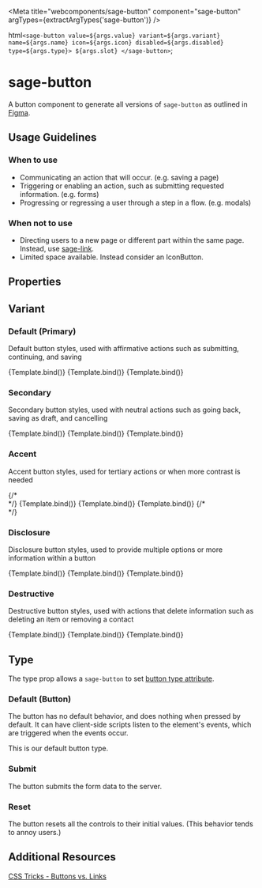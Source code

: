 

<Meta title="webcomponents/sage-button" component="sage-button" argTypes={extractArgTypes('sage-button')} />

  html` <sage-button value=${args.value} variant=${args.variant} name=${args.name} icon=${args.icon} disabled=${args.disabled} type=${args.type}> ${args.slot} </sage-button> `;

# sage-button

A button component to generate all versions of `sage-button` as outlined in [Figma](https://www.figma.com/file/sMbtLUHSt2vfKgKjyQ3052/%F0%9F%A7%A9-Sage-components?node-id=3%3A15&t=dIcvX1VtOu0FL0VE-0).

## Usage Guidelines

### When to use

- Communicating an action that will occur. (e.g. saving a page)
- Triggering or enabling an action, such as submitting requested information. (e.g. forms)
- Progressing or regressing a user through a step in a flow. (e.g. modals)

### When not to use

- Directing users to a new page or different part within the same page. Instead, use [sage-link](/docs/webcomponents-sage-link--external).
- Limited space available. Instead consider an IconButton.

## Properties

<ArgsTable of="sage-button" />

## Variant

### Default (Primary)

Default button styles, used with affirmative actions such as submitting, continuing, and saving

<Canvas>
  <Story name="Primary" args={{ icon: '', slot: 'Default', type: 'button' }}>
    {Template.bind()}
  </Story>
  <Story name="PrimaryDisabled" args={{ icon: '', disabled: true, slot: 'Disabled', type: 'button' }}>
    {Template.bind()}
  </Story>
  <Story name="PrimaryIcon" args={{ icon: 'trashIcon', disabled: false, slot: 'Icon', type: 'submit' }}>
    {Template.bind()}
  </Story>
</Canvas>

### Secondary

Secondary button styles, used with neutral actions such as going back, saving as draft, and cancelling

<Canvas>
  <Story name="Secondary" args={{ variant: 'secondary', icon: '', disabled: false, slot: 'Default', type: 'button' }}>
    {Template.bind()}
  </Story>
  <Story name="SecondaryDisabled" args={{ variant: 'secondary', icon: '', disabled: true, slot: 'Disabled', type: 'button' }}>
    {Template.bind()}
  </Story>
  <Story name="SecondaryIcon" args={{ variant: 'secondary', icon: 'trashIcon', disabled: false, slot: 'Icon', type: 'button' }}>
    {Template.bind()}
  </Story>
</Canvas>

### Accent

Accent button styles, used for tertiary actions or when more contrast is needed

<Canvas>
  {/* <div> */}
  <Story name="Accent" args={{ variant: 'accent', icon: '', disabled: false, slot: 'Default', type: 'button' }}>
    {Template.bind()}
  </Story>
  <Story name="AccentDisabled" args={{ variant: 'accent', icon: '', disabled: true, slot: 'Disabled', type: 'button' }}>
    {Template.bind()}
  </Story>
  <Story name="AccentIcon" args={{ variant: 'accent', icon: 'trashIcon', disabled: false, slot: 'Icon', type: 'button' }}>
    {Template.bind()}
  </Story>
  {/* </div> */}
</Canvas>

### Disclosure

Disclosure button styles, used to provide multiple options or more information within a button

<Canvas>
  <Story name="Disclosure" args={{ variant: 'disclosure', icon: '', disabled: false, slot: 'Default', type: 'button' }}>
    {Template.bind()}
  </Story>
  <Story name="DisclosureDisabled" args={{ variant: 'disclosure', icon: '', disabled: true, slot: 'Disabled', type: 'button' }}>
    {Template.bind()}
  </Story>
  <Story name="DisclosureIcon" args={{ variant: 'disclosure', icon: 'trashIcon', disabled: false, slot: 'Icon', type: 'button' }}>
    {Template.bind()}
  </Story>
</Canvas>

### Destructive

Destructive button styles, used with actions that delete information such as deleting an item or removing a contact

<Canvas>
  <Story name="Destructive" args={{ variant: 'destructive', icon: '', disabled: false, slot: 'Default', type: 'button' }}>
    {Template.bind()}
  </Story>
  <Story name="DestructiveDisabled" args={{ variant: 'destructive', icon: '', disabled: true, slot: 'Disabled', type: 'button' }}>
    {Template.bind()}
  </Story>
  <Story name="DestructiveIcon" args={{ variant: 'destructive', icon: 'trashIcon', disabled: false, slot: 'Icon', type: 'button' }}>
    {Template.bind()}
  </Story>
</Canvas>

## Type

The type prop allows a `sage-button` to set [button type attribute](https://developer.mozilla.org/en-US/docs/Web/HTML/Element/button#attr-type).

### Default (Button)

The button has no default behavior, and does nothing when pressed by default. It can have client-side scripts listen to the element's events, which are triggered when the events occur.

This is our default button type.

### Submit

The button submits the form data to the server.

### Reset

The button resets all the controls to their initial values. (This behavior tends to annoy users.)

## Additional Resources

[CSS Tricks - Buttons vs. Links](https://css-tricks.com/buttons-vs-links/)
